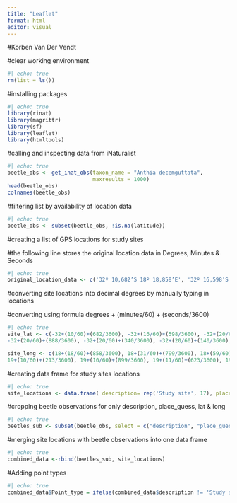 ```yaml
---
title: "Leaflet"
format: html
editor: visual
---
```


#Korben Van Der Vendt

#clear working environment

```r
#| echo: true
rm(list = ls())
```

#installing packages

```r
#| echo: true
library(rinat) 
library(magrittr) 
library(sf) 
library(leaflet) 
library(htmltools) 

```

#calling and inspecting data from iNaturalist

```r
#| echo: true
beetle_obs <- get_inat_obs(taxon_name = "Anthia decemguttata",
                           maxresults = 1000)
head(beetle_obs)
colnames(beetle_obs)
```

#filtering list by availability of location data

```r
#| echo: true
beetle_obs <- subset(beetle_obs, !is.na(latitude))
```

#creating a list of GPS locations for study sites

#the following line stores the original location data in Degrees, Minutes & Seconds

```r
#| echo: true
original_location_data <- c('32º 10,682’S 18º 18,858’E', '32º 16,598’S 18º 31,799’E', '32º 20,518’S 18º 59,491’E', '32º 21,067’S 19º 00,417’E', '32º 24,471’S 19º 05,079’E', '32º 25,445’S 19º 09,970’E', '32º 27,581’S 19º 14,459’E', '32º 26,100’S 19º 13,969’E', '32º 21,435’S 19º 08,753’E', '32º 21,310’S 19º 08,938’E', '32º 21,305’S 19º 09,695’E', '32º 21,241’S 19º 10,018’E', '32º 20,888’S 19º 10,213’E', '32º 20,340’S 19º 10,899’E', '32º 20,140’S 19º 11,623’E', '32º 19,637’S 19º 12,086’E', '32º 16,674’S 19º 13,161’E')
```

#converting site locations into decimal degrees by manually typing in locations

#converting using formula degrees + (minutes/60) + (seconds/3600)

```r
#| echo: true
site_lat <- c(-32+(10/60)+(682/3600), -32+(16/60)+(598/3600), -32+(20/60)+(518/3600), -32+(21/60)+(067/3600), -32+(24/60)+(471/3600), -32+(25/60)+(445/3600), -32+(27/60)+(581/3600), -32+(26/60)+(100/3600), -32+(21/60)+(435/3600), -32+(21/60)+(310/3600), -32+(21/60)+(305/3600), -32+(21/60)+(241/3600),
-32+(20/60)+(888/3600), -32+(20/60)+(340/3600), -32+(20/60)+(140/3600), -32+(19/60)+(637/3600), -32+(16/60)+(674/3600))

site_long <- c(18+(18/60)+(858/3600), 18+(31/60)+(799/3600), 18+(59/60)+(491/3600), 19+(00/60)+(417/3600), 19+(05/60)+(079/3600), 19+(09/60)+(970/3600), 19+(14/60)+(459/3600), 19+(13/60)+(969/3600), 19+(08/60)+(753/3600), 19+(08/60)+(938/3600), 19+(09/60)+(695/3600), 19+(10/60)+(018/3600),
19+(10/60)+(213/3600), 19+(10/60)+(899/3600), 19+(11/60)+(623/3600), 19+(12/60)+(086/3600), 19+(13/60)+(161/3600))
```

#creating data frame for study sites locations

```r
#| echo: true
site_locations <- data.frame( description= rep('Study site', 17), place_guess= rep('The Cederberg Mountaints', 17),latitude= site_lat, longitude= site_long)
```

#cropping beetle observations for only description, place_guess, lat & long

```r
#| echo: true
beetles_sub <- subset(beetle_obs, select = c("description", "place_guess", 'latitude', 'longitude'))
```

#merging site locations with beetle observations into one data frame 

```r
#| echo: true
combined_data <-rbind(beetles_sub, site_locations)
```

#Adding point types 

```r
#| echo: true
combined_data$Point_type = ifelse(combined_data$description != 'Study site', 'Observation','plot')
```











